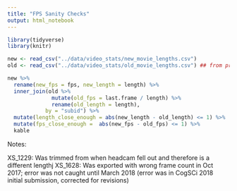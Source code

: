 ```yaml
---
title: "FPS Sanity Checks"
output: html_notebook
---
```


```r
library(tidyverse)
library(knitr)
```

```r
new <- read_csv("../data/video_stats/new_movie_lengths.csv") 
old <- read_csv("../data/video_stats/old_movie_lengths.csv") ## from previous iteration
```

```r
new %>%
  rename(new_fps = fps, new_length = length) %>%
  inner_join(old %>%
              mutate(old_fps = last.frame / length) %>%
              rename(old_length = length), 
            by = "subid") %>%
  mutate(length_close_enough = abs(new_length - old_length) <= 1) %>%
  mutate(fps_close_enough =  abs(new_fps - old_fps) <= 1) %>%
  kable
```
Notes:

XS_1229: Was trimmed from when headcam fell out and therefore is a different lengthj
XS_1628: Was exported with wrong frame count in Oct 2017; error was not caught until March 2018 (error was in CogSCi 2018
initial submission, corrected for revisions)

